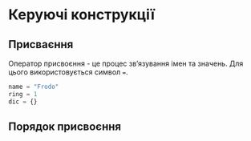 # Керуючі конструкції

## Присваєння
Оператор присвоєння - це процес зв'язування імен та значень. Для цього використовується символ `=`.
```python
name = "Frodo"
ring = 1
dic = {}
```

## Порядок присвоєння
